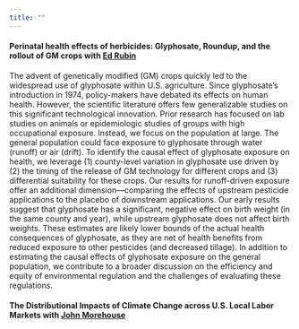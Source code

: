```yaml
---
title: ""
---
```


#### **Perinatal health effects of herbicides: Glyphosate, Roundup, and the rollout of GM crops** with [Ed Rubin](http://edrub.in/) 

The advent of genetically modified (GM) crops quickly led to the widespread use of glyphosate within U.S. agriculture. Since glyphosate's introduction in 1974, policy-makers have debated its effects on human health. However, the scientific literature offers few generalizable studies on this significant technological innovation. Prior research has focused on lab studies on animals or epidemiologic studies of groups with high occupational exposure. Instead, we focus on the population at large. The general population could face exposure to glyphosate through water (runoff) or air (drift). To identify the causal effect of glyphosate exposure on health, we leverage (1) county-level variation in glyphosate use driven by (2) the timing of the release of GM technology for different crops and (3) differential suitability for these crops. Our results for runoff-driven exposure offer an additional dimension---comparing the effects of upstream pesticide applications to the placebo of downstream applications. Our early results suggest that glyphosate has a significant, negative effect on birth weight (in the same county and year), while upstream glyphosate does not affect birth weights. These estimates are likely lower bounds of the actual health consequences of glyphosate, as they are net of health benefits from reduced exposure to other pesticides (and decreased tillage). In addition to estimating the causal effects of glyphosate exposure on the general population, we contribute to a broader discussion on the efficiency and equity of environmental regulation and the challenges of evaluating these regulations.


#### **The Distributional Impacts of Climate Change across U.S. Local Labor Markets** with [John Morehouse](https://www.johnmmorehouse.com/)  